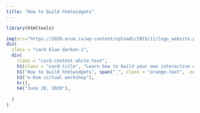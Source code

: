 ```yaml
---
title: "How to build htmlwidgets"
---
```


```r
library(htmltools)
```

<div class="container" style="min-height:75vh;">

```r
img(src="https://2020.erum.io/wp-content/uploads/2019/11/logo_website.png")
div(
  class = "card blue darken-1",
  div(
    class = "card-content white-text",
    h1(class = "card-title", "Learn how to build your own interactive data visualization packages"),
    h1("How to build htmlwidgets", span("_", class = "orange-text", .noWS = "before")),
    h3("e-Rum virtual workshop"),
    hr(),
    h4("June 20, 2020"),
    
  )
)
```

</div>